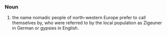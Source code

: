 ===Noun===
#the name nomadic people of north-western Europe prefer to call themselves by, who were referred to by the local population as Zigeuner in German or gypsies in English.